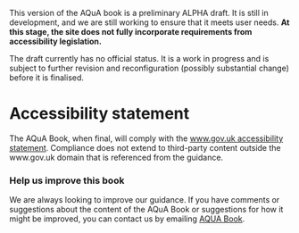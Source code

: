 ::: {.callout-important}
This version of the AQuA book is a preliminary ALPHA draft.  It is still in development, and we are still working to ensure that it meets user needs. **At this stage, the site does not fully incorporate requirements from accessibility legislation.**

The draft currently has no official status. It is a work in progress and is subject to further revision and reconfiguration (possibly substantial change) before it is finalised. 
:::

# Accessibility statement {.unnumbered}

The AQuA Book, when final, will comply with the [www.gov.uk accessibility statement](https://www.gov.uk/help/accessibility-statement).
Compliance does not extend to third-party content outside the www.gov.uk domain that is referenced from the guidance.

### Help us improve this book {.unnumbered}

We are always looking to improve our guidance. If you have comments or suggestions about the content of the AQuA Book or suggestions for how it might be improved, you can contact us by emailing [AQUA Book](mailto:tbc@tbc.tbc.gov.uk).
